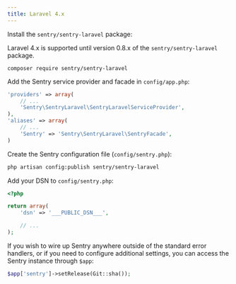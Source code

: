 ```yaml
---
title: Laravel 4.x
---
```


Install the `sentry/sentry-laravel` package:

<Note><markdown>

Laravel 4.x is supported until version 0.8.x of the `sentry/sentry-laravel` package.

</markdown></Note>

```shell
composer require sentry/sentry-laravel
```

Add the Sentry service provider and facade in `config/app.php`:

```php {filename:config/app.php}
'providers' => array(
    // ...
    'Sentry\SentryLaravel\SentryLaravelServiceProvider',
),
'aliases' => array(
    // ...
    'Sentry' => 'Sentry\SentryLaravel\SentryFacade',
)
```

Create the Sentry configuration file (`config/sentry.php`):

```bash
php artisan config:publish sentry/sentry-laravel
```

Add your DSN to `config/sentry.php`:

```php {filename:config/sentry.php}
<?php

return array(
    'dsn' => '___PUBLIC_DSN___',

    // ...
);
```

If you wish to wire up Sentry anywhere outside of the standard error handlers, or
if you need to configure additional settings, you can access the Sentry instance
through `$app`:

```php
$app['sentry']->setRelease(Git::sha());
```

